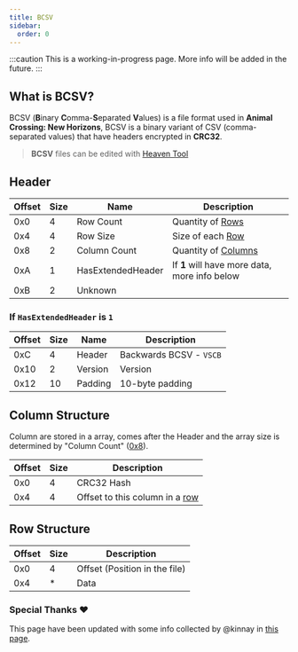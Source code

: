 ```yaml
---
title: BCSV
sidebar:
  order: 0
---
```


:::caution
This is a working-in-progress page. More info will be added in the future.
:::

## What is BCSV?
BCSV (**B**inary **C**omma-**S**eparated **V**alues) is a file format used in **Animal Crossing: New Horizons**, BCSV is a binary variant of CSV (comma-separated values) that have headers encrypted in **CRC32**.

> **BCSV** files can be edited with [Heaven Tool](https://github.com/Rafacasari/HeavenToolACNH)

## Header
| Offset | Size | Name | Description |
| ------ | ---- | ---- | ----------- |
| 0x0  | 4 | Row Count | Quantity of [Rows](#row-structure) |
| 0x4  | 4 | Row Size | Size of each [Row](#row-structure) |
| 0x8  | 2 | Column Count |  Quantity of [Columns](#column-structure) |
| 0xA  | 1 | HasExtendedHeader | If **1** will have more data, more info below |
| 0xB  | 2 | Unknown | |

### If `HasExtendedHeader` is `1` 

| Offset | Size | Name | Description |
| ------ | ---- | ---- | ----------- |
| 0xC  | 4 | Header | Backwards BCSV - `VSCB` |
| 0x10 | 2 | Version | Version |
| 0x12 | 10 | Padding | 10-byte padding |

## Column Structure
Column are stored in a array, comes after the Header and the array size is determined by "Column Count" ([0x8](#header)).

| Offset | Size | Description | 
| ------ | ---- | ----------- |
| 0x0 | 4 | CRC32 Hash |
| 0x4 | 4 | Offset to this column in a [row](#row-structure) |

## Row Structure
| Offset | Size | Description | 
| ------ | ---- | ----------- |
| 0x0 | 4 | Offset (Position in the file) |
| 0x4 | * | Data |

### Special Thanks ❤️
This page have been updated with some info collected by @kinnay in [this page](https://nintendo-formats.com/games/acnh/bcsv.html).
